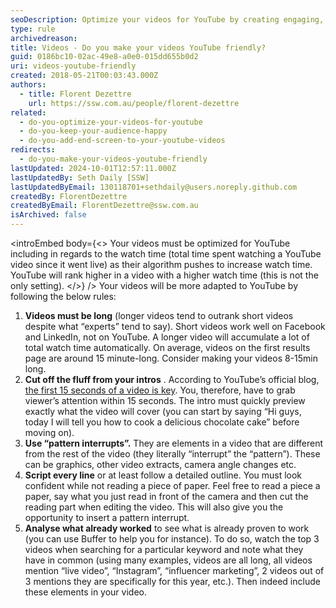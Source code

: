 ```yaml
---
seoDescription: Optimize your videos for YouTube by creating engaging, long-form content that captures viewers' attention within the first 15 seconds.
type: rule
archivedreason:
title: Videos - Do you make your videos YouTube friendly?
guid: 0186bc10-02ac-49e8-a0e0-015dd655b0d2
uri: videos-youtube-friendly
created: 2018-05-21T00:03:43.000Z
authors:
  - title: Florent Dezettre
    url: https://ssw.com.au/people/florent-dezettre
related:
  - do-you-optimize-your-videos-for-youtube
  - do-you-keep-your-audience-happy
  - do-you-add-end-screen-to-your-youtube-videos
redirects:
  - do-you-make-your-videos-youtube-friendly
lastUpdated: 2024-10-01T12:57:11.000Z
lastUpdatedBy: Seth Daily [SSW]
lastUpdatedByEmail: 130118701+sethdaily@users.noreply.github.com
createdBy: FlorentDezettre
createdByEmail: FlorentDezettre@ssw.com.au
isArchived: false
---
```


<introEmbed
  body={<>
Your videos must be optimized for YouTube including in regards to the watch time (total time spent watching a YouTube video since it went live) as their algorithm pushes to increase watch time. YouTube will rank higher in a video with a higher watch time (this is not the only setting).
  </>}
/>
Your videos will be more adapted to YouTube by following the below rules:

1. **Videos must be long** (longer videos tend to outrank short videos despite what “experts” tend to say). Short videos work well on Facebook and LinkedIn, not on YouTube. A longer video will accumulate a lot of total watch time automatically. On average, videos on the first results page are around 15 minute-long. Consider making your videos 8-15min long.
2. **Cut off the fluff from your intros** . According to YouTube’s official blog, [the first 15 seconds of a video is key](https://youtube.googleblog.com/2011/08/youtube-creator-playbook-tips-first-15.html). You, therefore, have to grab viewer’s attention within 15 seconds. The intro must quickly preview exactly what the video will cover (you can start by saying “Hi guys, today I will tell you how to cook a delicious chocolate cake” before moving on).
3. **Use “pattern interrupts”.** They are elements in a video that are different from the rest of the video (they literally “interrupt” the “pattern”). These can be graphics, other video extracts, camera angle changes etc.
4. **Script every line** or at least follow a detailed outline. You must look confident while not reading a piece of paper. Feel free to read a piece a paper, say what you just read in front of the camera and then cut the reading part when editing the video. This will also give you the opportunity to insert a pattern interrupt.
5. **Analyse what already worked** to see what is already proven to work (you can use Buffer to help you for instance). To do so, watch the top 3 videos when searching for a particular keyword and note what they have in common (using many examples, videos are all long, all videos mention “live video”, “Instagram”, “influencer marketing”, 2 videos out of 3 mentions they are specifically for this year, etc.). Then indeed include these elements in your video.
